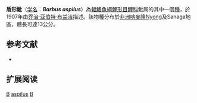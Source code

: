 {{Speciesbox 
| taxon = Barbus aspilus
| status = LC
| status_system = IUCN3.1
| authority = [[乔治·亚伯特·布兰洁|Boulenger]], 1907
| synonyms = 
}}

'''盾形魮'''（[[学名|学名]]：'''''Barbus aspilus'''''）為[[輻鰭魚綱|輻鰭魚綱]][[鯉形目|鯉形目]][[鯉科|鯉科]]魮属的其中一個[[種|種]]，於1907年由[[乔治·亚伯特·布兰洁|乔治·亚伯特·布兰洁]]描述。該物種分布於[[非洲|非洲]][[喀麥隆|喀麥隆]]Nyong及Sanaga地區，體長可達13公分。

== 参考文献 ==
*{{FishBase species|genus=Barbus|species=aspilus|year=2011|month=12}}

== 扩展阅读 ==
{{refbegin}}
{{wikispecies-inline|Barbus aspilus|盾形魮}}
{{refend}}
{{Taxonbar|from=Q2510315}}

[[Category:IUCN红色名录无危物种|B]]
[[Category:魮屬|aspilus]]
[[Category:1907年描述的魚類|B]]

{{魚類小作品}}